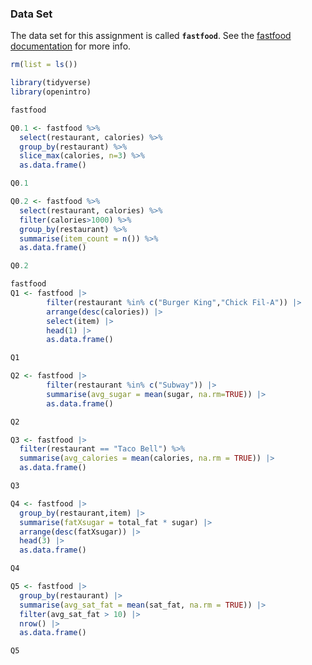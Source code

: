 
### Data Set

The data set for this assignment is called **`fastfood`**. See the [fastfood documentation](https://www.openintro.org/data/index.php?data=fastfood) for more info.

```r

rm(list = ls())

library(tidyverse)
library(openintro)

```

```r

fastfood

```

```r

Q0.1 <- fastfood %>%
  select(restaurant, calories) %>%
  group_by(restaurant) %>% 
  slice_max(calories, n=3) %>%
  as.data.frame()

Q0.1

```

```r

Q0.2 <- fastfood %>%   
  select(restaurant, calories) %>%   
  filter(calories>1000) %>%    
  group_by(restaurant) %>%    
  summarise(item_count = n()) %>%    
  as.data.frame() 

Q0.2

```

```r

fastfood
Q1 <- fastfood |>
        filter(restaurant %in% c("Burger King","Chick Fil-A")) |>
        arrange(desc(calories)) |>
        select(item) |>
        head(1) |>
        as.data.frame()

Q1

```

```r

Q2 <- fastfood |>
        filter(restaurant %in% c("Subway")) |>
        summarise(avg_sugar = mean(sugar, na.rm=TRUE)) |>
        as.data.frame()

Q2

```

```r

Q3 <- fastfood |>
  filter(restaurant == "Taco Bell") %>%
  summarise(avg_calories = mean(calories, na.rm = TRUE)) |>
  as.data.frame()

Q3

```

```r

Q4 <- fastfood |>
  group_by(restaurant,item) |>
  summarise(fatXsugar = total_fat * sugar) |>
  arrange(desc(fatXsugar)) |>
  head(3) |>
  as.data.frame()

Q4

```

```r

Q5 <- fastfood |>
  group_by(restaurant) |>
  summarise(avg_sat_fat = mean(sat_fat, na.rm = TRUE)) |>
  filter(avg_sat_fat > 10) |>
  nrow() |>
  as.data.frame()

Q5

```
